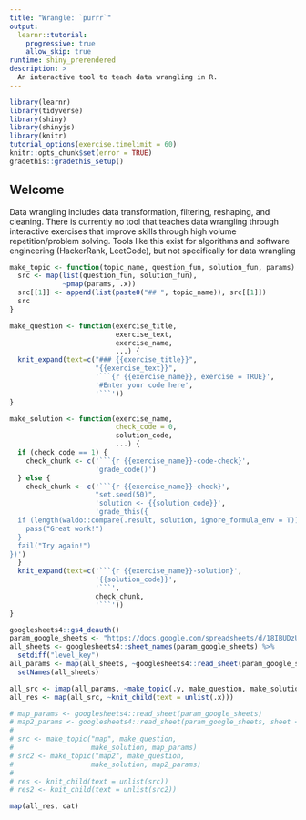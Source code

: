 ```yaml
---
title: "Wrangle: `purrr`"
output: 
  learnr::tutorial:
    progressive: true
    allow_skip: true
runtime: shiny_prerendered
description: >
  An interactive tool to teach data wrangling in R.
---
```


```r
library(learnr)
library(tidyverse)
library(shiny)
library(shinyjs)
library(knitr)
tutorial_options(exercise.timelimit = 60)
knitr::opts_chunk$set(error = TRUE)
gradethis::gradethis_setup()
```

## Welcome

Data wrangling includes data transformation, filtering, reshaping, and cleaning. There is currently no tool that teaches data wrangling through interactive exercises that improve skills through high volume repetition/problem solving. Tools like this exist for algorithms and software engineering (HackerRank, LeetCode), but not specifically for data wrangling

```r
make_topic <- function(topic_name, question_fun, solution_fun, params) { 
  src <- map(list(question_fun, solution_fun),
             ~pmap(params, .x))
  src[[1]] <- append(list(paste0("## ", topic_name)), src[[1]])
  src
}

make_question <- function(exercise_title,
                          exercise_text,
                          exercise_name,
                          ...) {
  knit_expand(text=c("### {{exercise_title}}",
                     "{{exercise_text}}",
                     '```{r {{exercise_name}}, exercise = TRUE}',
                     '#Enter your code here',
                     '```'))
}

make_solution <- function(exercise_name,
                          check_code = 0,
                          solution_code,
                          ...) {
  if (check_code == 1) {
    check_chunk <- c('```{r {{exercise_name}}-code-check}',
                     'grade_code()')
  } else {
    check_chunk <- c('```{r {{exercise_name}}-check}',
                     "set.seed(50)",
                     'solution <- {{solution_code}}',
                     'grade_this({
  if (length(waldo::compare(.result, solution, ignore_formula_env = T)) == 0) {
    pass("Great work!")
  }
  fail("Try again!")
})')
  }
  knit_expand(text=c('```{r {{exercise_name}}-solution}',
                     '{{solution_code}}',
                     '```',
                     check_chunk,
                     '```'))
}

googlesheets4::gs4_deauth()
param_google_sheets <- "https://docs.google.com/spreadsheets/d/18IBUDzUPxJg69Z9J9io0-9Hn39DXfzmhjWjDCW9ghDk/edit#gid=0"
all_sheets <- googlesheets4::sheet_names(param_google_sheets) %>% 
  setdiff("level_key")
all_params <- map(all_sheets, ~googlesheets4::read_sheet(param_google_sheets, sheet = .x)) %>% 
  setNames(all_sheets)

all_src <- imap(all_params, ~make_topic(.y, make_question, make_solution, .x))
all_res <- map(all_src, ~knit_child(text = unlist(.x)))

# map_params <- googlesheets4::read_sheet(param_google_sheets)
# map2_params <- googlesheets4::read_sheet(param_google_sheets, sheet = "Sheet2")
# 
# src <- make_topic("map", make_question,
#                   make_solution, map_params)
# src2 <- make_topic("map2", make_question,
#                   make_solution, map2_params)
# 
# res <- knit_child(text = unlist(src))
# res2 <- knit_child(text = unlist(src2))
```

```r
map(all_res, cat)
```

